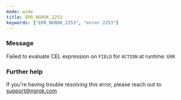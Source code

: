```yaml
---
mode: wide
title: ERR_NGROK_2253
keywords: ["ERR_NGROK_2253", "error 2253"]
---
```


### Message

Failed to evaluate CEL expression on `FIELD` for `ACTION` at runtime: `ERR`

### Further help

If you're having trouble resolving this error, please reach out to [support@ngrok.com](mailto:support@ngrok.com?subject=Help%20with%20ERR_NGROK_2253)
